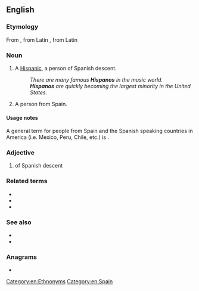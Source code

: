 {{also|hispano|hispano-|Hispano-}}
==English==

===Etymology===
From {{etyl|es|en}} {{m|es|hispano}}, from Latin {{m|la|hispanus}}, from Latin {{m|la|Hispania}}

===Noun===
{{en-noun}}

# {{lb|en|slang}} A [[Hispanic]], a person of Spanish descent.
#: ''There are many famous '''Hispanos''' in the music world.''
#: '''''Hispanos''' are quickly becoming the largest minority in the United States.''
# A person from Spain.

====Usage notes====
A general term for people from Spain and the Spanish speaking countries in America (i.e. Mexico, Peru, Chile, etc.) is {{m|en|Hispanic American}}.

===Adjective===
{{en-adj}}

# of Spanish descent

===Related terms===
* {{l|en|Hispanic}}
* {{l|en|Hispanic American}}
* {{l|en|Spanish}}

===See also===
* {{l|en|Latin American}}
* {{l|en|Latino}}

===Anagrams===
* {{anagrams|en|Ophians}}

[[Category:en:Ethnonyms]]
[[Category:en:Spain]]